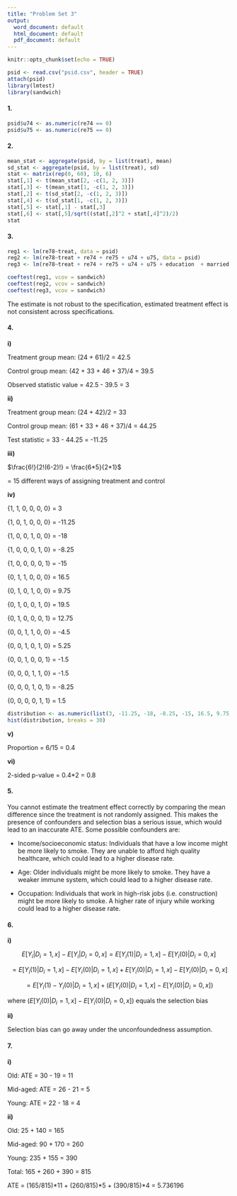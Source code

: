 ```yaml
---
title: "Problem Set 3"
output:
  word_document: default
  html_document: default
  pdf_document: default
---
```


```r
knitr::opts_chunk$set(echo = TRUE)
```

```r
psid <- read.csv("psid.csv", header = TRUE)
attach(psid)
library(lmtest)
library(sandwich)
```

#### 1.

```r
psid$u74 <- as.numeric(re74 == 0)
psid$u75 <- as.numeric(re75 == 0)
```

#### 2.

```r
mean_stat <- aggregate(psid, by = list(treat), mean)
sd_stat <- aggregate(psid, by = list(treat), sd)
stat <- matrix(rep(0, 60), 10, 6)
stat[,1] <- t(mean_stat[2, -c(1, 2, 3)]) 
stat[,3] <- t(mean_stat[1, -c(1, 2, 3)]) 
stat[,2] <- t(sd_stat[2, -c(1, 2, 3)]) 
stat[,4] <- t(sd_stat[1, -c(1, 2, 3)]) 
stat[,5] <- stat[,1] - stat[,3]
stat[,6] <- stat[,5]/sqrt((stat[,2]^2 + stat[,4]^2)/2)
stat
```



#### 3.

```r
reg1 <- lm(re78~treat, data = psid)
reg2 <- lm(re78~treat + re74 + re75 + u74 + u75, data = psid)
reg3 <- lm(re78~treat + re74 + re75 + u74 + u75 + education  + married + black + hispanic + age + nodegree, data = psid)

coeftest(reg1, vcov = sandwich)
coeftest(reg2, vcov = sandwich)
coeftest(reg3, vcov = sandwich)
```

The estimate is not robust to the specification, estimated treatment effect is not consistent across specifications.

#### 4.

**i)**

Treatment group mean: (24 + 61)/2 = 42.5

Control group mean: (42 + 33 + 46 + 37)/4 = 39.5

Observed statistic value = 42.5 - 39.5 = 3

**ii)**

Treatment group mean: (24 + 42)/2 = 33

Control group mean: (61 + 33 + 46 + 37)/4 = 44.25

Test statistic = 33 - 44.25 = -11.25

**iii)**

$\frac{6!}{2!(6-2)!} = \frac{6*5}{2*1}$

= 15 different ways of assigning treatment and control

**iv)**

{1, 1, 0, 0, 0, 0} = 3

{1, 0, 1, 0, 0, 0} = -11.25

{1, 0, 0, 1, 0, 0} = -18

{1, 0, 0, 0, 1, 0} = -8.25

{1, 0, 0, 0, 0, 1} = -15

{0, 1, 1, 0, 0, 0} = 16.5

{0, 1, 0, 1, 0, 0} = 9.75

{0, 1, 0, 0, 1, 0} = 19.5

{0, 1, 0, 0, 0, 1} = 12.75

{0, 0, 1, 1, 0, 0} = -4.5

{0, 0, 1, 0, 1, 0} = 5.25

{0, 0, 1, 0, 0, 1} = -1.5

{0, 0, 0, 1, 1, 0} = -1.5

{0, 0, 0, 1, 0, 1} = -8.25

{0, 0, 0, 0, 1, 1} = 1.5

```r
distribution <- as.numeric(list(3, -11.25, -18, -8.25, -15, 16.5, 9.75, 19.5, 12.75, -4.5, 5.25, -1.5, -1.5, -8.25, 1.5))
hist(distribution, breaks = 30)
```

**v)**

Proportion = 6/15 = 0.4

**vi)**

2-sided p-value = 0.4*2 = 0.8

#### 5.

You cannot estimate the treatment effect correctly by comparing the mean difference since the treatment is not randomly assigned. This makes the presence of confounders and selection bias a serious issue, which would lead to an inaccurate ATE. Some possible confounders are:

- Income/socioeconomic status: Individuals that have a low income might be more likely to smoke. They are unable to afford high quality healthcare, which could lead to a higher disease rate.

- Age: Older individuals might be more likely to smoke. They have a weaker immune system, which could lead to a higher disease rate. 

- Occupation: Individuals that work in high-risk jobs (i.e. construction) might be more likely to smoke. A higher rate of injury while working could lead to a higher disease rate.

#### 6.

**i)**

$$E[Y_i|D_i = 1, x] - E[Y_i|D_i = 0, x] = E[Y_i(1)|D_i = 1, x] - E[Y_i(0)|D_i = 0, x] $$

$$= E[Y_i(1)|D_i = 1, x] - E[Y_i(0)|D_i = 1, x] + E[Y_i(0)|D_i = 1, x] - E[Y_i(0)|D_i = 0, x] $$

$$= E[Y_i(1) - Y_i(0)|D_i = 1, x] + (E[Y_i(0)|D_i = 1, x] - E[Y_i(0)|D_i = 0, x]) $$

where $(E[Y_i(0)|D_i = 1, x] - E[Y_i(0)|D_i = 0, x])$ equals the selection bias 

**ii)**

Selection bias can go away under the unconfoundedness assumption.

#### 7.

**i)**

Old: ATE = 30 - 19 = 11

Mid-aged: ATE = 26 - 21 = 5

Young: ATE = 22 - 18 = 4

**ii)**

Old: 25 + 140 = 165

Mid-aged: 90 + 170 = 260

Young: 235 + 155 = 390

Total: 165 + 260 + 390 = 815

ATE = (165/815)\*11 + (260/815)\*5 + (390/815)*4 = 5.736196
